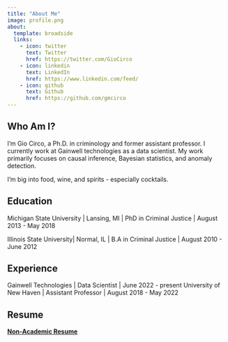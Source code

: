 ```yaml
---
title: "About Me"
image: profile.png
about:
  template: broadside
  links:
    - icon: twitter
      text: Twitter
      href: https://twitter.com/GioCirco
    - icon: linkedin
      text: LinkedIn
      href: https://www.linkedin.com/feed/
    - icon: github
      text: Github
      href: https://github.com/gmcirco
---
```


## Who Am I?

I'm Gio Circo, a Ph.D. in criminology and former assistant professor. I currently work at Gainwell technologies as a data scientist. My work primarily focuses on causal inference, Bayesian statistics, and anomaly detection.

I'm big into food, wine, and spirits - especially cocktails.

## Education

Michigan State University \| Lansing, MI \| PhD in Criminal Justice \| August 2013 - May 2018

Illinois State University\| Normal, IL \| B.A in Criminal Justice \| August 2010 - June 2012

## Experience

Gainwell Technologies \| Data Scientist \| June 2022 - present University of New Haven \| Assistant Professor \| August 2018 - May 2022

## Resume

[**Non-Academic Resume**](https://www.dropbox.com/scl/fi/03mm9ynq8o0n9i50cnp9d/circo_resume.pdf?rlkey=dlho0ftabpnvh6f3munxu87q4&dl=0)

